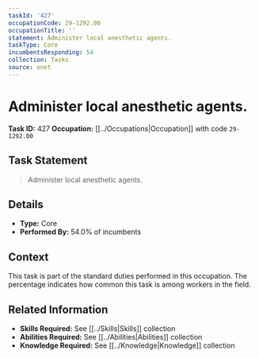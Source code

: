```yaml
---
taskId: '427'
occupationCode: 29-1292.00
occupationTitle: ''
statement: Administer local anesthetic agents.
taskType: Core
incumbentsResponding: 54
collection: Tasks
source: onet
---
```

# Administer local anesthetic agents.

**Task ID:** 427
**Occupation:** [[../Occupations|Occupation]] with code `29-1292.00`

## Task Statement

> Administer local anesthetic agents.

## Details

- **Type:** Core
- **Performed By:** 54.0% of incumbents

## Context

This task is part of the standard duties performed in this occupation. The percentage indicates how common this task is among workers in the field.

## Related Information

- **Skills Required:** See [[../Skills|Skills]] collection
- **Abilities Required:** See [[../Abilities|Abilities]] collection
- **Knowledge Required:** See [[../Knowledge|Knowledge]] collection
